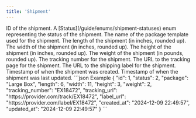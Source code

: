 ```yaml
---
title: 'Shipment'
---
```


<ResponseField name="id" type="integer" required>
    ID of the shipment.
</ResponseField>

<ResponseField name="status" type="integer" required>
    A [Status](/guide/enums/shipment-statuses) enum representing the status of the shipment.
</ResponseField>

<ResponseField name="package" type="string" required>
    The name of the package template used for the shipment.
</ResponseField>

<ResponseField name="length" type="integer" required>
    The length of the shipment (in inches, rounded up).
</ResponseField>

<ResponseField name="width" type="integer" required>
    The width of the shipment (in inches, rounded up).
</ResponseField>

<ResponseField name="height" type="integer" required>
    The height of the shipment (in inches, rounded up).
</ResponseField>

<ResponseField name="weight" type="integer" required>
    The weight of the shipment (in pounds, rounded up).
</ResponseField>

<ResponseField name="tracking_number" type="string">
    The tracking number for the shipment.
</ResponseField>

<ResponseField name="tracking_url" type="string">
    The URL to the tracking page for the shipment.
</ResponseField>

<ResponseField name="label_url" type="string">
    The URL to the shipping label for the shipment.
</ResponseField>

<ResponseField name="created_at" type="string" required>
    Timestamp of when the shipment was created.
</ResponseField>

<ResponseField name="updated_at" type="string" required>
    Timestamp of when the shipment was last updated.
</ResponseField>

<ResponseExample>
    ```json Example
    {
        "id": 1,
        "status": 2,
        "package": "Large Box",
        "length": 6,
        "width": 11,
        "height": 3,
        "weight": 2,
        "tracking_number": "EX18472",
        "tracking_url": "https://provider.com/track/EX18472",
        "label_url": "https://provider.com/label/EX18472",
        "created_at": "2024-12-09 22:49:57",
        "updated_at": "2024-12-09 22:49:57"
    }
    ```
</ResponseExample>